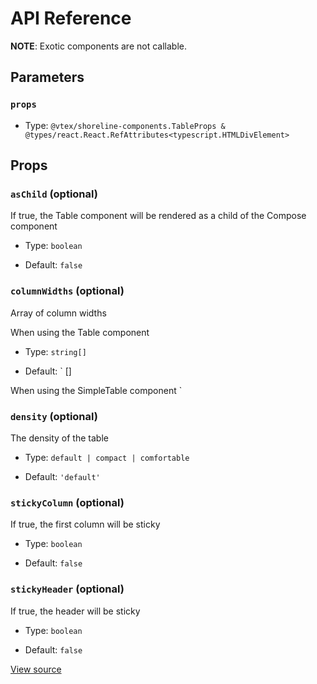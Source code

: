 # API Reference

**NOTE**: Exotic components are not callable.

## Parameters

### `props`

- Type: `@vtex/shoreline-components.TableProps & @types/react.React.RefAttributes<typescript.HTMLDivElement>`

## Props

### `asChild` (optional)

If true, the Table component will be rendered as a child of the Compose component

- Type: `boolean`

- Default: `false`

### `columnWidths` (optional)

Array of column widths

When using the Table component

- Type: `string[]`

- Default: `
  []

When using the SimpleTable component
`

### `density` (optional)

The density of the table

- Type: `default | compact | comfortable`

- Default: `'default'`

### `stickyColumn` (optional)

If true, the first column will be sticky

- Type: `boolean`

- Default: `false`

### `stickyHeader` (optional)

If true, the header will be sticky

- Type: `boolean`

- Default: `false`

[View source](https://github.com/vtex/shoreline/blob/cfb2ca54e/packages/components/src/table/table.tsx#L6)
